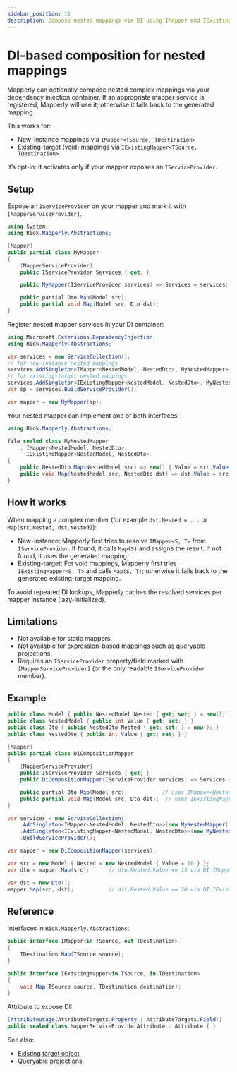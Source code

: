 ```yaml
---
sidebar_position: 11
description: Compose nested mappings via DI using IMapper and IExistingMapper
---
```



# DI-based composition for nested mappings

Mapperly can optionally compose nested complex mappings via your dependency injection container.
If an appropriate mapper service is registered, Mapperly will use it; otherwise it falls back to the generated mapping.

This works for:

- New-instance mappings via `IMapper<TSource, TDestination>`
- Existing-target (void) mappings via `IExistingMapper<TSource, TDestination>`

It’s opt-in: it activates only if your mapper exposes an `IServiceProvider`.

## Setup

Expose an `IServiceProvider` on your mapper and mark it with `[MapperServiceProvider]`.

```csharp
using System;
using Riok.Mapperly.Abstractions;

[Mapper]
public partial class MyMapper
{
    [MapperServiceProvider]
    public IServiceProvider Services { get; }

    public MyMapper(IServiceProvider services) => Services = services;

    public partial Dto Map(Model src);
    public partial void Map(Model src, Dto dst);
}
```

Register nested mapper services in your DI container:

```csharp
using Microsoft.Extensions.DependencyInjection;
using Riok.Mapperly.Abstractions;

var services = new ServiceCollection();
// for new-instance nested mappings
services.AddSingleton<IMapper<NestedModel, NestedDto>, MyNestedMapper>();
// for existing-target nested mappings
services.AddSingleton<IExistingMapper<NestedModel, NestedDto>, MyNestedMapper>();
var sp = services.BuildServiceProvider();

var mapper = new MyMapper(sp);
```

Your nested mapper can implement one or both interfaces:

```csharp
using Riok.Mapperly.Abstractions;

file sealed class MyNestedMapper
    : IMapper<NestedModel, NestedDto>,
      IExistingMapper<NestedModel, NestedDto>
{
    public NestedDto Map(NestedModel src) => new() { Value = src.Value + 5 };
    public void Map(NestedModel src, NestedDto dst) => dst.Value = src.Value + 10;
}
```

## How it works

When mapping a complex member (for example `dst.Nested = ...` or `Map(src.Nested, dst.Nested)`):

- New-instance: Mapperly first tries to resolve `IMapper<S, T>` from `IServiceProvider`. If found, it calls `Map(S)` and assigns the result. If not found, it uses the generated mapping.
- Existing-target: For void mappings, Mapperly first tries `IExistingMapper<S, T>` and calls `Map(S, T)`; otherwise it falls back to the generated existing-target mapping.

To avoid repeated DI lookups, Mapperly caches the resolved services per mapper instance (lazy-initialized).

## Limitations

- Not available for static mappers.
- Not available for expression-based mappings such as queryable projections.
- Requires an `IServiceProvider` property/field marked with `[MapperServiceProvider]` (or the only readable `IServiceProvider` member).

## Example

<Tabs>
  <TabItem value="model" label="Model">

```csharp
public class Model { public NestedModel Nested { get; set; } = new(); }
public class NestedModel { public int Value { get; set; } }
public class Dto { public NestedDto Nested { get; set; } = new(); }
public class NestedDto { public int Value { get; set; } }
```

  </TabItem>
  <TabItem value="mapping" label="Mapping">

```csharp
[Mapper]
public partial class DiCompositionMapper
{
    [MapperServiceProvider]
    public IServiceProvider Services { get; }
    public DiCompositionMapper(IServiceProvider services) => Services = services;

    public partial Dto Map(Model src);           // uses IMapper<NestedModel, NestedDto> if available
    public partial void Map(Model src, Dto dst);  // uses IExistingMapper<NestedModel, NestedDto> if available
}
```

  </TabItem>
  <TabItem value="usage" label="Usage">

```csharp
var services = new ServiceCollection()
    .AddSingleton<IMapper<NestedModel, NestedDto>>(new MyNestedMapper())
    .AddSingleton<IExistingMapper<NestedModel, NestedDto>>(new MyNestedMapper())
    .BuildServiceProvider();

var mapper = new DiCompositionMapper(services);

var src = new Model { Nested = new NestedModel { Value = 10 } };
var dto = mapper.Map(src);      // dto.Nested.Value == 15 via DI IMapper

var dst = new Dto();
mapper.Map(src, dst);           // dst.Nested.Value == 20 via DI IExistingMapper
```

  </TabItem>
</Tabs>

## Reference

Interfaces in `Riok.Mapperly.Abstractions`:

```csharp
public interface IMapper<in TSource, out TDestination>
{
    TDestination Map(TSource source);
}

public interface IExistingMapper<in TSource, in TDestination>
{
    void Map(TSource source, TDestination destination);
}
```

Attribute to expose DI:

```csharp
[AttributeUsage(AttributeTargets.Property | AttributeTargets.Field)]
public sealed class MapperServiceProviderAttribute : Attribute { }
```

See also:

- [Existing target object](./existing-target.mdx)
- [Queryable projections](./queryable-projections.mdx)
